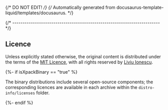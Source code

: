 {/* DO NOT EDIT! */}
{/* Automatically generated from docusaurus-template-liquid/templates/docusaurus. */}

{/* ------------------------------------------------------------------------ */}

## Licence

Unless explicitly stated otherwise, the original content is
distributed under the terms of the
[MIT Licence](https://opensource.org/license/mit), with all
rights reserved by [Liviu Ionescu](https://github.com/ilg-ul).

{%- if isXpackBinary == "true" %}

The binary distributions include several open-source components; the
corresponding licences are available in each archive within the
`distro-info/licenses` folder.

{%- endif %}
